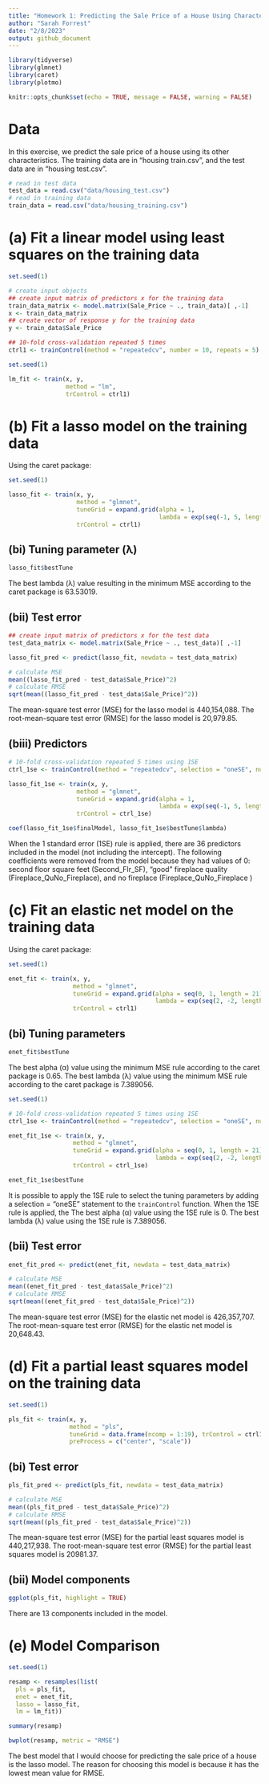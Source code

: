 ```yaml
---
title: "Homework 1: Predicting the Sale Price of a House Using Characteristics"
author: "Sarah Forrest"
date: "2/8/2023"
output: github_document
---
```


```r
library(tidyverse)
library(glmnet)
library(caret)
library(plotmo)

knitr::opts_chunk$set(echo = TRUE, message = FALSE, warning = FALSE)
```

# Data

In this exercise, we predict the sale price of a house using its other characteristics. The
training data are in “housing train.csv”, and the test data are in “housing test.csv”.

```r
# read in test data
test_data = read.csv("data/housing_test.csv") 
# read in training data
train_data = read.csv("data/housing_training.csv")
```

# (a) Fit a linear model using least squares on the training data

```r
set.seed(1)

# create input objects
## create input matrix of predictors x for the training data
train_data_matrix <- model.matrix(Sale_Price ~ ., train_data)[ ,-1]
x <- train_data_matrix
## create vector of response y for the training data
y <- train_data$Sale_Price

## 10-fold cross-validation repeated 5 times
ctrl1 <- trainControl(method = "repeatedcv", number = 10, repeats = 5)
```

```r
set.seed(1)

lm_fit <- train(x, y,
                method = "lm",
                trControl = ctrl1)
```


# (b) Fit a lasso model on the training data 

Using the caret package: 

```r
set.seed(1)

lasso_fit <- train(x, y,
                   method = "glmnet",
                   tuneGrid = expand.grid(alpha = 1,
                                          lambda = exp(seq(-1, 5, length = 100))),
                   trControl = ctrl1)
```

## (bi) Tuning parameter (λ)

```r
lasso_fit$bestTune
```

The best lambda (λ) value resulting in the minimum MSE according to the caret package is 63.53019.

## (bii) Test error

```r
## create input matrix of predictors x for the test data
test_data_matrix <- model.matrix(Sale_Price ~ ., test_data)[ ,-1]

lasso_fit_pred <- predict(lasso_fit, newdata = test_data_matrix)

# calculate MSE
mean((lasso_fit_pred - test_data$Sale_Price)^2)
# calculate RMSE
sqrt(mean((lasso_fit_pred - test_data$Sale_Price)^2)) 
```

The mean-square test error (MSE) for the lasso model is 440,154,088.
The root-mean-square test error (RMSE) for the lasso model is 20,979.85.

## (biii) Predictors

```r
# 10-fold cross-validation repeated 5 times using 1SE
ctrl_1se <- trainControl(method = "repeatedcv", selection = "oneSE", number = 10, repeats = 5)

lasso_fit_1se <- train(x, y,
                   method = "glmnet",
                   tuneGrid = expand.grid(alpha = 1,
                                          lambda = exp(seq(-1, 5, length = 100))),
                   trControl = ctrl_1se)

coef(lasso_fit_1se$finalModel, lasso_fit_1se$bestTune$lambda)
```

When the 1 standard error (1SE) rule is applied, there are 36 predictors included in the model (not including the intercept). The following coefficients were removed from the model because they had values of 0: second floor square feet (Second_Flr_SF), "good" fireplace quality (Fireplace_QuNo_Fireplace), and no fireplace (Fireplace_QuNo_Fireplace )


# (c) Fit an elastic net model on the training data

Using the caret package:

```r
set.seed(1)

enet_fit <- train(x, y,
                  method = "glmnet",
                  tuneGrid = expand.grid(alpha = seq(0, 1, length = 21), 
                                         lambda = exp(seq(2, -2, length = 50))),
                  trControl = ctrl1)
```

## (bi) Tuning parameters

```r
enet_fit$bestTune
```

The best alpha (α) value using the minimum MSE rule according to the caret package is 0.65.
The best lambda (λ) value using the minimum MSE rule according to the caret package is 7.389056.

```r
set.seed(1)

# 10-fold cross-validation repeated 5 times using 1SE
ctrl_1se <- trainControl(method = "repeatedcv", selection = "oneSE", number = 10, repeats = 5)

enet_fit_1se <- train(x, y,
                  method = "glmnet",
                  tuneGrid = expand.grid(alpha = seq(0, 1, length = 21), 
                                         lambda = exp(seq(2, -2, length = 50))),
                  trControl = ctrl_1se)

enet_fit_1se$bestTune
```

It is possible to apply the 1SE rule to select the tuning parameters by adding a selection = "oneSE" statement to the `trainControl` function. When the 1SE rule is applied, the 
The best alpha (α) value using the 1SE rule is 0.
The best lambda (λ) value using the 1SE rule is 7.389056.

## (bii) Test error

```r
enet_fit_pred <- predict(enet_fit, newdata = test_data_matrix)

# calculate MSE
mean((enet_fit_pred - test_data$Sale_Price)^2)
# calculate RMSE
sqrt(mean((enet_fit_pred - test_data$Sale_Price)^2)) 
```

The mean-square test error (MSE) for the elastic net model is 426,357,707.
The root-mean-square test error (RMSE) for the elastic net model is 20,648.43.


# (d) Fit a partial least squares model on the training data

```r
set.seed(1)

pls_fit <- train(x, y,
                 method = "pls",
                 tuneGrid = data.frame(ncomp = 1:19), trControl = ctrl1,
                 preProcess = c("center", "scale"))
```

## (bi) Test error 

```r
pls_fit_pred <- predict(pls_fit, newdata = test_data_matrix)

# calculate MSE
mean((pls_fit_pred - test_data$Sale_Price)^2)
# calculate RMSE
sqrt(mean((pls_fit_pred - test_data$Sale_Price)^2)) 
```

The mean-square test error (MSE) for the partial least squares model is 440,217,938.
The root-mean-square test error (RMSE) for the partial least squares model is 20981.37.

## (bii) Model components

```r
ggplot(pls_fit, highlight = TRUE)
```

There are 13 components included in the model. 


# (e) Model Comparison

```r
set.seed(1)

resamp <- resamples(list(
  pls = pls_fit,
  enet = enet_fit, 
  lasso = lasso_fit,
  lm = lm_fit)) 

summary(resamp)

bwplot(resamp, metric = "RMSE")
```

The best model that I would choose for predicting the sale price of a house is the lasso model. The reason for choosing this model is because it has the lowest mean value for RMSE.